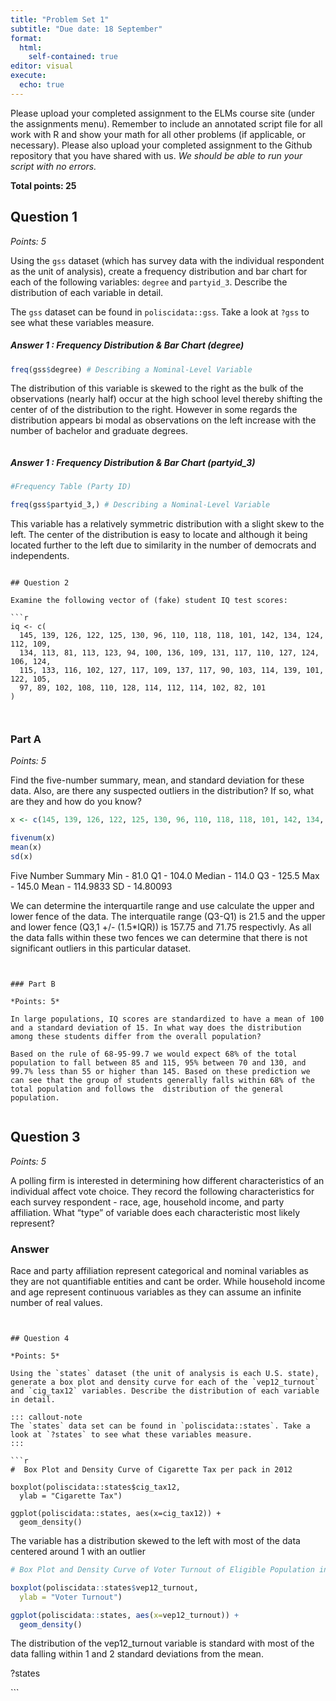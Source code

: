 ```yaml
---
title: "Problem Set 1"
subtitle: "Due date: 18 September"
format: 
  html:
    self-contained: true
editor: visual
execute: 
  echo: true
---
```


Please upload your completed assignment to the ELMs course site (under the assignments menu). Remember to include an annotated script file for all work with R and show your math for all other problems (if applicable, or necessary). Please also upload your completed assignment to the Github repository that you have shared with us. *We should be able to run your script with no errors.*

**Total points: 25**

## Question 1

*Points: 5*

Using the `gss` dataset (which has survey data with the individual respondent as the unit of analysis), create a frequency distribution and bar chart for each of the following variables: `degree` and `partyid_3`. Describe the distribution of each variable in detail.

::: callout-note
The `gss` dataset can be found in `poliscidata::gss`. Take a look at `?gss` to see what these variables measure.
:::

##### Answer 1 : Frequency Distribution & Bar Chart (degree)
```r

freq(gss$degree) # Describing a Nominal-Level Variable

```
 
 The distribution of this variable is skewed to the right as the bulk of the observations (nearly half) occur at the high school level thereby shifting the center of of the distribution to the right. However in some regards the distribution appears bi modal as observations on the left increase with the number of bachelor and graduate degrees. 





```
```
##### Answer 1 : Frequency Distribution & Bar Chart (partyid_3)

```r

#Frequency Table (Party ID)

freq(gss$partyid_3,) # Describing a Nominal-Level Variable


```

This variable has a relatively symmetric distribution with a slight skew to the left. The center of the distribution is easy to locate and although it being located further to the left due to similarity in the number of democrats and independents.  


```

## Question 2

Examine the following vector of (fake) student IQ test scores:

```r
iq <- c(
  145, 139, 126, 122, 125, 130, 96, 110, 118, 118, 101, 142, 134, 124, 112, 109, 
  134, 113, 81, 113, 123, 94, 100, 136, 109, 131, 117, 110, 127, 124, 106, 124, 
  115, 133, 116, 102, 127, 117, 109, 137, 117, 90, 103, 114, 139, 101, 122, 105, 
  97, 89, 102, 108, 110, 128, 114, 112, 114, 102, 82, 101
)



```

### Part A

*Points: 5*

Find the five-number summary, mean, and standard deviation for these data. Also, are there any suspected outliers in the distribution? If so, what are they and how do you know?

```r

x <- c(145, 139, 126, 122, 125, 130, 96, 110, 118, 118, 101, 142, 134, 124, 112, 109, 134, 113, 81, 113, 123, 94, 100, 136, 109, 131, 117, 110, 127, 124, 106, 124, 115, 133, 116, 102, 127, 117, 109, 137, 117, 90, 103, 114, 139, 101, 122, 105,97, 89, 102, 108, 110, 128, 114, 112, 114, 102, 82, 101)

fivenum(x)
mean(x)
sd(x)
```
Five Number Summary
Min - 81.0
Q1 - 104.0
Median - 114.0
Q3 - 125.5
Max - 145.0
Mean - 114.9833
SD - 14.80093

We can determine the interquartile range and use calculate the upper and lower fence of the data. The interquatile range (Q3-Q1) is 21.5 and the upper and lower fence (Q3,1 +/- (1.5*IQR)) is 157.75 and 71.75 respectivly. As all the data falls within these two fences we can determine that there is not significant outliers in this particular dataset. 



```


### Part B

*Points: 5*

In large populations, IQ scores are standardized to have a mean of 100 and a standard deviation of 15. In what way does the distribution among these students differ from the overall population?

Based on the rule of 68-95-99.7 we would expect 68% of the total population to fall between 85 and 115, 95% between 70 and 130, and 99.7% less than 55 or higher than 145. Based on these prediction we can see that the group of students generally falls within 68% of the total population and follows the  distribution of the general population.


```


## Question 3

*Points: 5*

A polling firm is interested in determining how different characteristics of an individual affect vote choice. They record the following characteristics for each survey respondent - race, age, household income, and party affiliation. What "type" of variable does each characteristic most likely represent?

### Answer 
Race and party affiliation represent categorical and nominal variables as they are not quantifiable entities and cant be order. While household income and age represent continuous variables as they can assume an infinite number of real values. 




```


## Question 4

*Points: 5*

Using the `states` dataset (the unit of analysis is each U.S. state), generate a box plot and density curve for each of the `vep12_turnout` and `cig_tax12` variables. Describe the distribution of each variable in detail.

::: callout-note
The `states` data set can be found in `poliscidata::states`. Take a look at `?states` to see what these variables measure.
:::

```r


#  Box Plot and Density Curve of Cigarette Tax per pack in 2012

boxplot(poliscidata::states$cig_tax12,
  ylab = "Cigarette Tax")

ggplot(poliscidata::states, aes(x=cig_tax12)) + 
  geom_density()
```
The variable has a distribution skewed to the left with most of the data centered around 1 with an outlier 

```r
# Box Plot and Density Curve of Voter Turnout of Eligible Population in 2012

boxplot(poliscidata::states$vep12_turnout,
  ylab = "Voter Turnout")

ggplot(poliscidata::states, aes(x=vep12_turnout)) + 
  geom_density() 
``` 
The distribution of the vep12_turnout variable is standard with most of the data  falling within 1 and 2 standard deviations from the mean. 
  
?states


```

